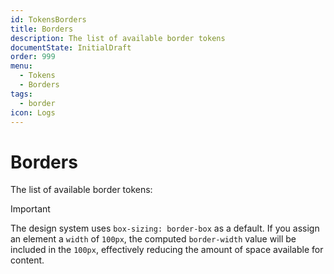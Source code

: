 ```yaml
---
id: TokensBorders
title: Borders
description: The list of available border tokens
documentState: InitialDraft
order: 999
menu:
  - Tokens
  - Borders
tags:
  - border
icon: Logs
---
```


# Borders

The list of available border tokens:

<GenericTokenTableDemo category="borders" demoProperty="border" />

> [!IMPORTANT]  
> The design system uses `box-sizing: border-box` as a default. If you assign an
> element a `width` of `100px`, the computed `border-width` value will be
> included in the `100px`, effectively reducing the amount of space available
> for content.
